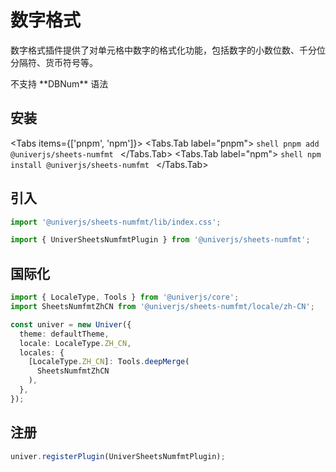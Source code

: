 
# 数字格式

<BadgeGroup values={[UniverTypes.SHEET]} value={UniverTypes.SHEET} />

数字格式插件提供了对单元格中数字的格式化功能，包括数字的小数位数、千分位分隔符、货币符号等。

<Callout type="warning" emoji=" 🚨 ">
不支持 **DBNum** 语法
</Callout>

## 安装

<Tabs items={['pnpm', 'npm']}>
  <Tabs.Tab label="pnpm">
    ```shell
    pnpm add @univerjs/sheets-numfmt
    ```
  </Tabs.Tab>
  <Tabs.Tab label="npm">
    ```shell
    npm install @univerjs/sheets-numfmt
    ```
  </Tabs.Tab>
</Tabs>

## 引入

```typescript
import '@univerjs/sheets-numfmt/lib/index.css';

import { UniverSheetsNumfmtPlugin } from '@univerjs/sheets-numfmt';
```

## 国际化

```typescript
import { LocaleType, Tools } from '@univerjs/core';
import SheetsNumfmtZhCN from '@univerjs/sheets-numfmt/locale/zh-CN';

const univer = new Univer({
  theme: defaultTheme,
  locale: LocaleType.ZH_CN,
  locales: {
    [LocaleType.ZH_CN]: Tools.deepMerge(
      SheetsNumfmtZhCN
    ),
  },
});
```

## 注册

```typescript
univer.registerPlugin(UniverSheetsNumfmtPlugin);
```

